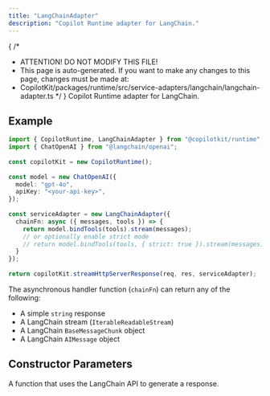 ```yaml
---
title: "LangChainAdapter"
description: "Copilot Runtime adapter for LangChain."
---
```


{
 /*
  * ATTENTION! DO NOT MODIFY THIS FILE!
  * This page is auto-generated. If you want to make any changes to this page, changes must be made at:
  * CopilotKit/packages/runtime/src/service-adapters/langchain/langchain-adapter.ts
  */
}
Copilot Runtime adapter for LangChain.
 
## Example
 
```ts
import { CopilotRuntime, LangChainAdapter } from "@copilotkit/runtime";
import { ChatOpenAI } from "@langchain/openai";
 
const copilotKit = new CopilotRuntime();
 
const model = new ChatOpenAI({
  model: "gpt-4o",
  apiKey: "<your-api-key>",
});
 
const serviceAdapter = new LangChainAdapter({
  chainFn: async ({ messages, tools }) => {
    return model.bindTools(tools).stream(messages);
    // or optionally enable strict mode
    // return model.bindTools(tools, { strict: true }).stream(messages);
  }
});
 
return copilotKit.streamHttpServerResponse(req, res, serviceAdapter);
```
 
The asynchronous handler function (`chainFn`) can return any of the following:
 
- A simple `string` response
- A LangChain stream (`IterableReadableStream`)
- A LangChain `BaseMessageChunk` object
- A LangChain `AIMessage` object

## Constructor Parameters

<PropertyReference name="chainFn" type="(parameters: ChainFnParameters) => Promise<LangChainReturnType>" required > 
A function that uses the LangChain API to generate a response.
</PropertyReference>

